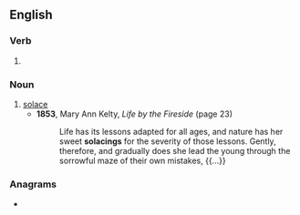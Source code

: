 ==English==

===Verb===
{{head|en|present participle}}

# {{present participle of|solace|lang=en|nocat=1}}

===Noun===
{{en-noun|~}}

# [[solace]]
#* '''1853''', Mary Ann Kelty, ''Life by the Fireside'' (page 23)
#*: Life has its lessons adapted for all ages, and nature has her sweet '''solacings''' for the severity of those lessons. Gently, therefore, and gradually does she lead the young through the sorrowful maze of their own mistakes, {{...}}

===Anagrams===
* {{anagrams|en|coaligns|coalings}}
